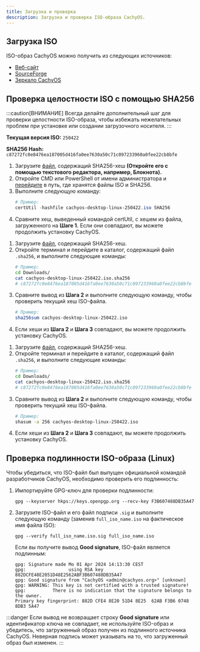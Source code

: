 ```yaml
---
title: Загрузка и проверка
description: Загрузка и проверка ISO-образа CachyOS.
---
```



## Загрузка ISO

ISO-образ CachyOS можно получить из следующих источников:

*   [Веб-сайт](<https://cachyos.org/download>)
*   [SourceForge](<https://sourceforge.net/projects/cachyos-arch/files/>)
*   [Зеркало CachyOS](<https://mirror.cachyos.org/ISO/>)

## Проверка целостности ISO с помощью SHA256

:::caution[ВНИМАНИЕ]
Всегда делайте дополнительный шаг для проверки целостности ISO-образа, чтобы избежать нежелательных проблем при установке или создании загрузочного носителя.
:::

**Текущая версия ISO:** `250422`

**SHA256 Hash:** `c87272fc0e8476ea187005d416fa0ee7630a50c71c097233960a0fee22cb8bfe`

<Tabs>

<TabItem label='Windows'>

<Steps>

1. Загрузите [файл](https://mirror.cachyos.org/ISO/desktop/250422/cachyos-desktop-linux-250422.iso.sha256), содержащий SHA256-хеш **(Откройте его с помощью текстового редактора, например, Блокнота).**
2. Откройте CMD или PowerShell от имени администратора и [перейдите](<https://www.wikihow.com/Change-Directories-in-Command-Prompt>) в путь, где хранятся файлы ISO и SHA256.
3. Выполните следующую команду:
   ```powershell
   # Пример:
   certUtil -hashfile cachyos-desktop-linux-250422.iso SHA256
   ```
4. Сравните хеш, выведенный командой certUtil, с хешем из файла, загруженного на **Шаге 1.** Если они совпадают, вы можете продолжить установку CachyOS.

</Steps>

</TabItem>

<TabItem label='Linux'>

<Steps>

1. Загрузите [файл](https://mirror.cachyos.org/ISO/desktop/250422/cachyos-desktop-linux-250422.iso.sha256), содержащий SHA256-хеш.
2. Откройте терминал и перейдите в каталог, содержащий файл `.sha256`, и выполните следующие команды:
   ```sh
   # Пример:
   cd Downloads/
   cat cachyos-desktop-linux-250422.iso.sha256
   # c87272fc0e8476ea187005d416fa0ee7630a50c71c097233960a0fee22cb8bfe
   ```
3. Сравните вывод из **Шага 2** и выполните следующую команду, чтобы проверить текущий хеш ISO-файла.
   ```sh
   # Пример:
   sha256sum cachyos-desktop-linux-250422.iso
   ```
4. Если хеши из **Шага 2** и **Шага 3** совпадают, вы можете продолжить установку CachyOS.

</Steps>

</TabItem>

<TabItem label='macOS'>

<Steps>

1. Загрузите [файл](https://mirror.cachyos.org/ISO/desktop/250422/cachyos-desktop-linux-250422.iso.sha256), содержащий SHA256-хеш.
2. Откройте терминал и перейдите в каталог, содержащий файл `.sha256`, и выполните следующие команды:
   ```sh
   # Пример:
   cd Downloads/
   cat cachyos-desktop-linux-250422.iso.sha256
   # c87272fc0e8476ea187005d416fa0ee7630a50c71c097233960a0fee22cb8bfe
   ```
3. Сравните вывод из **Шага 2** и выполните следующую команду, чтобы проверить текущий хеш ISO-файла.
   ```sh
   # Пример:
   shasum -a 256 cachyos-desktop-linux-250422.iso
   ```
4. Если хеши из **Шага 2** и **Шага 3** совпадают, вы можете продолжить установку CachyOS.

</Steps>

</TabItem>

</Tabs>

## Проверка подлинности ISO-образа (Linux)

Чтобы убедиться, что ISO-файл был выпущен официальной командой разработчиков CachyOS, необходимо проверить его подлинность:

<Steps>

1. Импортируйте GPG-ключ для проверки подлинности:

   ```shell
   gpg --keyserver hkps://keys.openpgp.org --recv-key F3B607488DB35A47
   ```

2. Загрузите ISO-файл и его файл подписи `.sig` и выполните следующую команду (заменив `full_iso_name.iso` на фактическое имя файла ISO):
   ```shell
   gpg --verify full_iso_name.iso.sig full_iso_name.iso
   ```

   Если вы получите вывод **Good signature**, ISO-файл является подлинным:
   ```
   gpg: Signature made Mo 01 Apr 2024 14:13:30 CEST
   gpg:                using RSA key 882DCFE48E2051D48E2562ABF3B607488DB35A47
   gpg: Good signature from "CachyOS <admin@cachyos.org>" [unknown]
   gpg: WARNING: This key is not certified with a trusted signature!
   gpg:          There is no indication that the signature belongs to the owner.
   Primary key fingerprint: 882D CFE4 8E20 51D4 8E25  62AB F3B6 0748 8DB3 5A47
   ```

</Steps>

:::danger
Если вывод не возвращает строку **Good signature** или идентификатор ключа не совпадает, не используйте ISO-образ и убедитесь, что загруженный образ получен
из подлинного источника CachyOS. Неверная подпись может указывать на то, что загруженный образ был изменен.
:::

